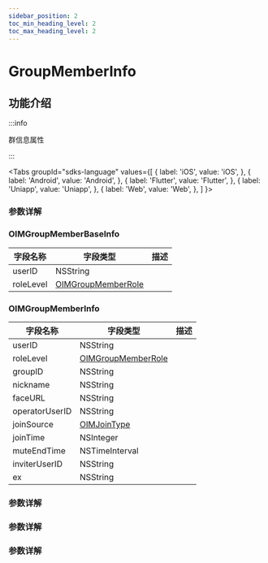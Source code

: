 ```yaml
---
sidebar_position: 2
toc_min_heading_level: 2
toc_max_heading_level: 2
---
```


# GroupMemberInfo

## 功能介绍

:::info

群信息属性

:::

<Tabs
groupId="sdks-language"
values={[
{ label: 'iOS', value: 'iOS', },
{ label: 'Android', value: 'Android', },
{ label: 'Flutter', value: 'Flutter', },
{ label: 'Uniapp', value: 'Uniapp', },
{ label: 'Web', value: 'Web', },
]
}>

<TabItem value="Flutter">

### 参数详解

</TabItem>

<TabItem value="iOS">

### OIMGroupMemberBaseInfo

| 字段名称  | 字段类型                                           | 描述 |
| --------- | -------------------------------------------------- | ---- |
| userID    | NSString                                           |      |
| roleLevel | [OIMGroupMemberRole](docs/sdks/Enum/RoleLevel.mdx) |      |

### OIMGroupMemberInfo

| 字段名称       | 字段类型                                           | 描述 |
| -------------- | -------------------------------------------------- | ---- |
| userID         | NSString                                           |      |
| roleLevel      | [OIMGroupMemberRole](docs/sdks/Enum/RoleLevel.mdx) |      |
| groupID        | NSString                                           |      |
| nickname       | NSString                                           |      |
| faceURL        | NSString                                           |      |
| operatorUserID | NSString                                           |      |
| joinSource     | [OIMJoinType](docs/sdks/Enum/JoinSource.mdx)       |      |
| joinTime       | NSInteger                                          |      |
| muteEndTime    | NSTimeInterval                                     |      |
| inviterUserID  | NSString                                           |      |
| ex             | NSString                                           |      |

</TabItem>

<TabItem value="Android">

### 参数详解

</TabItem>

<TabItem value="Web">

### 参数详解

</TabItem>

<TabItem value="Uniapp">

### 参数详解

</TabItem>

</Tabs>
